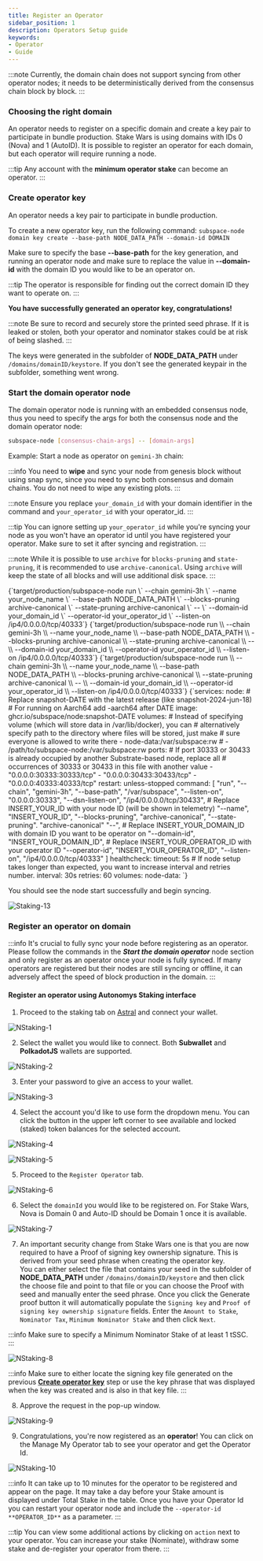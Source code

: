 ```yaml
---
title: Register an Operator
sidebar_position: 1
description: Operators Setup guide
keywords:
- Operator
- Guide
---
```






:::note
Currently, the domain chain does not support syncing from other operator nodes; it needs to be deterministically derived from the consensus chain block by block.
:::

### Choosing the right domain

An operator needs to register on a specific domain and create a key pair to participate in bundle production.  Stake Wars is using domains with IDs 0 (Nova) and 1 (AutoID).
It is possible to register an operator for each domain, but each operator will require running a node.

:::tip
Any account with the **minimum operator stake** can become an operator. 
:::

### Create operator key

An operator needs a key pair to participate in bundle production.

To create a new operator key, run the following command:
`subspace-node domain key create --base-path NODE_DATA_PATH --domain-id DOMAIN`

Make sure to specify the base **--base-path** for the key generation, and running an operator node and make sure to replace the value in **--domain-id** with the domain ID you would like to be an operator on.

:::tip
The operator is responsible for finding out the correct domain ID they want to operate on.
:::

**You have successfully generated an operator key, congratulations!**

:::note
Be sure to record and securely store the printed seed phrase. If it is leaked or stolen, both your operator and nominator stakes could be at risk of being slashed.
:::

The keys were generated in the subfolder of **NODE_DATA_PATH** under `/domains/domainID/keystore`. If you don't see the generated keypair in the subfolder, something went wrong. 

### Start the domain operator node

The domain operator node is running with an embedded consensus node, thus you need to specify the args for both the consensus node and the domain operator node:

```bash
subspace-node [consensus-chain-args] -- [domain-args]
```

Example:
Start a node as operator on `gemini-3h` chain:

:::info
You need to **wipe** and sync your node from genesis block without using snap sync, since you need to sync both consensus and domain chains.
You do not need to wipe any existing plots. 
:::

:::note
Ensure you replace `your_domain_id` with your domain identifier in the command and `your_operator_id` with your operator_id.
:::

:::tip
You can ignore setting up `your_operator_id` while you're syncing your node as you won't have an operator id until you have registered your operator. Make sure to set it after syncing and registration.
:::

:::note
While it is possible to use `archive` for `blocks-pruning` and `state-pruning`, it is recommended to use `archive-canonical`. Using `archive` will keep the state of all blocks and will use additional disk space.
:::

<Tabs groupId="OS">

<TabItem value="windows" label="🖼️ Windows" default>

<CodeBlock>
{`target/production/subspace-node run \`
--chain gemini-3h \`
--name your_node_name \`
--base-path NODE_DATA_PATH \`
--blocks-pruning archive-canonical \`
--state-pruning archive-canonical \`
-- \`
--domain-id your_domain_id \`
--operator-id your_operator_id \`
--listen-on /ip4/0.0.0.0/tcp/40333`}
</CodeBlock>

</TabItem>

<TabItem value="macos" label="🍎 macOS">

<CodeBlock>
{`target/production/subspace-node run \\
--chain gemini-3h \\
--name your_node_name \\
--base-path NODE_DATA_PATH \\
--blocks-pruning archive-canonical \\
--state-pruning archive-canonical \\
-- \\
--domain-id your_domain_id \\
--operator-id your_operator_id \\
--listen-on /ip4/0.0.0.0/tcp/40333`}
</CodeBlock>

</TabItem>

<TabItem value="linux" label="🐧 Ubuntu">

<CodeBlock>
{`target/production/subspace-node run \\
--chain gemini-3h \\
--name your_node_name \\
--base-path NODE_DATA_PATH \\
--blocks-pruning archive-canonical \\
--state-pruning archive-canonical \\
-- \\
--domain-id your_domain_id \\
--operator-id your_operator_id \\
--listen-on /ip4/0.0.0.0/tcp/40333`}
</CodeBlock>

</TabItem>

<TabItem value="docker" label="🐋 Docker">

<CodeBlock>
{`services:
  node:
    # Replace snapshot-DATE with the latest release (like snapshot-2024-jun-18)
    # For running on Aarch64 add -aarch64 after DATE
    image: ghcr.io/subspace/node:snapshot-DATE
    volumes:
# Instead of specifying volume (which will store data in /var/lib/docker), you can
# alternatively specify path to the directory where files will be stored, just make
# sure everyone is allowed to write there
      - node-data:/var/subspace:rw
#      - /path/to/subspace-node:/var/subspace:rw
    ports:
# If port 30333 or 30433 is already occupied by another Substrate-based node, replace all
# occurrences of 30333 or 30433 in this file with another value
      - "0.0.0.0:30333:30333/tcp"
      - "0.0.0.0:30433:30433/tcp"
      - "0.0.0.0:40333:40333/tcp"
    restart: unless-stopped
    command: [
      "run",
      "--chain", "gemini-3h",
      "--base-path", "/var/subspace",
      "--listen-on", "0.0.0.0:30333",
      "--dsn-listen-on", "/ip4/0.0.0.0/tcp/30433",
      # Replace INSERT_YOUR_ID with your node ID (will be shown in telemetry)
      "--name", "INSERT_YOUR_ID",
      "--blocks-pruning", "archive-canonical",
      "--state-pruning". "archive-canonical"
      "--",
      # Replace INSERT_YOUR_DOMAIN_ID with domain ID you want to be operator on
      "--domain-id", "INSERT_YOUR_DOMAIN_ID",
      # Replace INSERT_YOUR_OPERATOR_ID with your operator ID
      "--operator-id", "INSERT_YOUR_OPERATOR_ID",
      "--listen-on", "/ip4/0.0.0.0/tcp/40333"
    ]
    healthcheck:
      timeout: 5s
# If node setup takes longer than expected, you want to increase interval and retries number.
      interval: 30s
      retries: 60
volumes:
  node-data:
  `}
</CodeBlock>
</TabItem>
</Tabs>

You should see the node start successfully and begin syncing. 

![Staking-13](/img/doc-imgs/operators-staking/Staking-13.png)


### Register an operator on domain

:::info
It's crucial to fully sync your node before registering as an operator. Please follow the commands in the ***Start the domain operator*** node section and only register as an operator once your node is fully synced. If many operators are registered but their nodes are still syncing or offline, it can adversely affect the speed of block production in the domain.
:::


#### Register an operator using Autonomys Staking interface

1. Proceed to the staking tab on [Astral](https://explorer.subspace.network/gemini-3h/staking) and connect your wallet.

![NStaking-1](/img/doc-imgs/operators-staking/NStaking-1.png)

2. Select the wallet you would like to connect. Both **Subwallet** and **PolkadotJS** wallets are supported.

![NStaking-2](/img/doc-imgs/operators-staking/NStaking-2.png)

3. Enter your password to give an access to your wallet.

![NStaking-3](/img/doc-imgs/operators-staking/NStaking-3.png)

4. Select the account you'd like to use form the dropdown menu. You can click the button in the upper left corner to see available and locked (staked) token balances for the selected account. 

![NStaking-4](/img/doc-imgs/operators-staking/NStaking-4.png)

![NStaking-5](/img/doc-imgs/operators-staking/NStaking-5.png)

5. Proceed to the `Register Operator` tab.

![NStaking-6](/img/doc-imgs/operators-staking/NStaking-6.png)

6. Select the `domainId` you would like to be registered on.  For Stake Wars, Nova is Domain 0 and Auto-ID should be Domain 1 once it is available.

![NStaking-7](/img/doc-imgs/operators-staking/NStaking-7.png)

7. An important security change from Stake Wars one is that you are now required to have a Proof of signing key ownership signature.  This is derived from your seed phrase when creating the operator key.  
You can either select the file that contains your seed in the subfolder of **NODE_DATA_PATH** under `/domains/domainID/keystore` and then click the choose file and point to that file or you can choose the Proof with seed and manually enter the seed phrase.
Once you click the Generate proof button it will automatically populate the `Signing key` and `Proof of signing key ownership signature` fields.  Enter the `Amount to Stake`, `Nominator Tax`, `Minimum Nominator Stake` and then click `Next`.

:::info
Make sure to specify a Minimum Nominator Stake of at least 1 tSSC.
:::

![NStaking-8](/img/doc-imgs/operators-staking/NStaking-8.png)

:::info
Make sure to either locate the signing key file generated on the previous **[Create operator key](#create-operator-key)** step or use the key phrase that was displayed when the key was created and is also in that key file.
:::

8. Approve the request in the pop-up window. 

![NStaking-9](/img/doc-imgs/operators-staking/NStaking-9.png)

9. Congratulations, you're now registered as an **operator**!  You can click on the Manage My Operator tab to see your operator and get the Operator Id.

![NStaking-10](/img/doc-imgs/operators-staking/NStaking-10.png)

:::info
It can take up to 10 minutes for the operator to be registered and appear on the page.  It may take a day before your Stake amount is displayed under Total Stake in the table.  Once you have your Operator Id you can restart your operator node and include the `--operator-id **OPERATOR_ID**` as a parameter. 
:::

:::tip
You can view some additional actions by clicking on `action` next to your operator. 
You can increase your stake (Nominate), withdraw some stake and de-register your operator from there. 
:::
